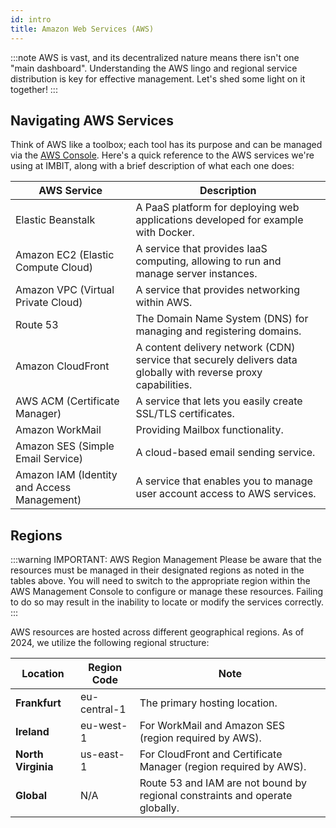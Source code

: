 ```yaml
---
id: intro
title: Amazon Web Services (AWS)
---
```


:::note
AWS is vast, and its decentralized nature means there isn't one "main dashboard". Understanding the AWS lingo and regional service distribution is key for effective management. Let's shed some light on it together!
:::


## Navigating AWS Services

Think of AWS like a toolbox; each tool has its purpose and can be managed via the [AWS Console](https://console.aws.amazon.com/console/home?nc2=h_ct&src=header-signin). Here's a quick reference to the AWS services we're using at IMBIT, along with a brief description of what each one does:

| AWS Service                           | Description                                                                                                       |
|---------------------------------------|-------------------------------------------------------------------------------------------------------------------|
| Elastic Beanstalk                     | A PaaS platform for deploying web applications developed for example with Docker.                                 |
| Amazon EC2 (Elastic Compute Cloud)    | A service that provides IaaS computing, allowing to run and manage server instances.                              |
| Amazon VPC (Virtual Private Cloud)    | A service that provides networking within AWS.                                                                    |
| Route 53                              | The Domain Name System (DNS) for managing and registering domains.                                                |
| Amazon CloudFront                     | A content delivery network (CDN) service that securely delivers data globally with reverse proxy capabilities.    |
| AWS ACM (Certificate Manager)         | A service that lets you easily create SSL/TLS certificates.                                                       |
| Amazon WorkMail                       | Providing Mailbox functionality.                                                                                  |
| Amazon SES (Simple Email Service)     | A cloud-based email sending service.                                                                              |
| Amazon IAM (Identity and Access Management) | A service that enables you to manage user account access to AWS services.                                   |



## Regions
:::warning IMPORTANT: AWS Region Management
Please be aware that the resources must be managed in their designated regions as noted in the tables above. You will need to switch to the appropriate region within the AWS Management Console to configure or manage these resources. Failing to do so may result in the inability to locate or modify the services correctly.
:::

AWS resources are hosted across different geographical regions. As of 2024, we utilize the following regional structure:

| Location       | Region Code | Note                                                                             |
|----------------|-------------|----------------------------------------------------------------------------------|
| **Frankfurt**  | eu-central-1| The primary hosting location.                                                    |
| **Ireland**    | eu-west-1   | For WorkMail and Amazon SES (region required by AWS).                            |
| **North Virginia** | us-east-1   | For CloudFront and Certificate Manager (region required by AWS).             |
| **Global**     | N/A         | Route 53 and IAM are not bound by regional constraints and operate globally.     |